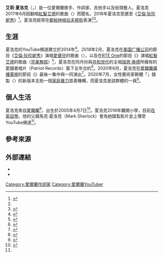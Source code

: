 {{NoteTA
|G1=Music
|G2=Show
}}
{{Infobox musical artist
| name = 艾莉·夏洛克<br>Allie Sherlock
| image = Allie Performing.jpg
| landscape = yes
| caption = 夏洛克2016年在街頭表演
| birth_date = {{birth date and age|2005|4|7}}
| birth_place = {{IRE}}{{tsl|en|Douglas, Cork|道格拉斯 (科克)|道格拉斯}}
| background = solo_singer
| genre = [[流行_(音樂類型)|流行]]
| occupation = {{flatlist|
* 歌手
* 作詞家
* 吉他手
* 街頭藝人
}}
| years_active = 2016–至今
| website = {{URL|https://alliesherlock.com/}}
}}
'''艾莉·夏洛克'''（{{lang-en|Allie Sherlock}}，{{bd|2005年|4月7日}}）是一位愛爾蘭歌手、作詞家、吉他手以及街頭藝人。夏洛克2017年6月因翻唱[[紅髮艾德|紅髮艾德]]的歌曲〈{{tsl|en|Supermarket Flowers||Supermarket Flowers}}〉而聞名，2018年夏洛克受邀至《[[艾倫·狄珍妮秀|艾倫·狄珍妮秀]]》<ref name="irishtimes2018">{{cite web|url=https://www.irishtimes.com/culture/music/amazing-12-year-old-irish-busker-wows-the-ellen-show-1.3375116 |title='Amazing': 12-year-old Irish busker wows The Ellen Show |publisher=The Irish Times |date=2018-01-31 |accessdate=2020-04-05}}</ref>。夏洛克經常在[[都柏林|都柏林]][[格拉夫顿街|格拉夫顿街]]表演<ref name="irishtimes2018"/><ref name="examiner2018">{{cite web |url= https://www.irishexaminer.com/breakingnews/lifestyle/culture/cork-teenager-allie-sherlock-is-about-to-the-take-the-next-step-in-her-already-storied-singing-career-892408.html |title=Cork teenager Allie Sherlock is about to the take the next step in her already-storied singing career |last=O'Byrne |first=Ellie |date=2018-12-17 |publisher={{tsl|en|Irish Examiner||Irish Examiner}} |access-date=2020-04-05}}</ref>。

== 生涯==
夏洛克的YouTube頻道建立於2014年<ref>{{Cite web |url=https://www.youtube.com/channel/UCGnsRwFS8Xm13lMAeouzT9g |title=Allie Sherlock |website=[[YouTube|YouTube]]}}</ref>。2018年2月，夏洛克在[[美国广播公司|美国广播公司]]的節目《[[艾倫·狄珍妮秀|艾倫·狄珍妮秀]]》演唱[[愛黛兒|愛黛兒]]的歌曲〈{{tsl|en|Million Years Ago (song)||Million Years Ago}}〉，以及在[[RTÉ_One|RTÉ One]]的節目《{{tsl|en|The Ray D'Arcy Show||The Ray D'Arcy Show}}》演唱[[紅髮艾德|紅髮艾德]]的歌曲〈[[完美無瑕|完美無瑕]]〉<ref>{{cite episode |series=The Ray D'Arcy Show |series-link=The Ray D'Arcy Show |url=https://www.youtube.com/watch?v=ELuVYXdSduA |date=2018-02-04 |via=[[YouTube|YouTube]] |title=Allie Sherlock performing 'Perfect' (Ed Sheeran) and interview}}</ref>，夏洛克在同月份與[[共和世代|共和世代]]的主唱[[瑞恩·泰德|瑞恩·泰德]]所擁有的愛國者唱片（Patriot Records）簽下五年合約<ref>{{cite web |title=12-year-old Cork busker scores major deal with US record label| website={{tsl|en|Her.ie||Her.ie}}| date=2018-02-04 |url=https://www.her.ie/entertainment/12-year-old-cork-busker-scores-major-deal-us-record-label-387428 |access-date=2020-04-05}}</ref>。2020年6月，夏洛克在[[愛爾蘭廣播電視|愛爾蘭廣播電視]]的節目《{{tsl|en|Home School Hub|家庭學校中心}}》最後一集中與{{tsl|en|RTÉ Concert Orchestra|愛爾蘭廣播電視管弦樂團}}一同演出<ref>{{Cite news |date=2020-06-17 |title=Allie Sherlock plays graduation gig for Home School Hub |archive-date=2020-06-19 |url=https://www.rte.ie/entertainment/2020/0617/1148117-allie-sherlock-plays-graduation-gig-for-home-school-hub/ |dead-url=no |archive-url=https://web.archive.org/web/20200619115305/https://www.rte.ie/entertainment/2020/0617/1148117-allie-sherlock-plays-graduation-gig-for-home-school-hub/ |access-date=2020-06-19 }}</ref>。2020年7月，女性藝術家群體「{{tsl|en|Irish Women in Harmony||Irish Women in Harmony}}」錄製〈{{tsl|en|Dreams (The Cranberries song)||Dreams}}〉的新版本支助一個[[家庭暴力|家庭暴力]]慈善機構，而夏洛克是該群體的一員<ref name="it-1">{{cite news |last1=Bol |first1=Rosita |title=Irish Women in Harmony record Cranberries song in aid of Safe Ireland |url=https://www.irishtimes.com/culture/music/irish-women-in-harmony-record-cranberries-song-in-aid-of-safe-ireland-1.4283348 |accessdate=2020-07-03 |publisher=The Irish Times |language=en}}</ref>。

== 個人生活 ==
夏洛克來自[[愛爾蘭|愛爾蘭]]{{tsl|en|Douglas, Cork|道格拉斯 (科克)|道格拉斯}}<ref>{{Cite web |title=12-year-old Douglas girl turns down appearance on The Ellen Show |url=https://www.echolive.ie/corknews/12-year-old-Douglas-girl-turns-down-appearance-on-The-Ellen-Show-d9fff5dc-9e1e-4f27-8f62-bae2dda9fd7e-ds |dead-url=no |website=echolive.ie | publisher = {{tsl|en|The Echo (Cork newspaper)||The Echo}} |archive-date=2020-06-19 |access-date=2020-06-19 |archive-url=https://web.archive.org/web/20200619114332/https://www.echolive.ie/corknews/12-year-old-Douglas-girl-turns-down-appearance-on-The-Ellen-Show-d9fff5dc-9e1e-4f27-8f62-bae2dda9fd7e-ds}}</ref>，出生於2005年4月7日<ref>{{Cite AV media | date=2020-03-20 |title=Allie Sherlock Live show from Home |url=https://www.youtube.com/watch?v=fxMzpvFXvto&t=563 |access-date=2020-04-19 |via=YouTube |minutes=9 |quote='When are you turning 15?' 'April 7th.' }}</ref>。夏洛克2016年離開小學，目前[[在家自學|在家自學]]。他的父親馬克·夏洛克（Mark Sherlock）會為她錄製影片並上傳至YouTube頻道<ref name="examiner2018"/>。

== 參考來源 ==
{{reflist}}

== 外部連結 ==
* {{official website}}
* {{YouTube|c=UCGnsRwFS8Xm13lMAeouzT9g}}

{{authority control}}

{{DEFAULTSORT:Sherlock, Allie}}
[[Category:愛爾蘭作詞家|Category:愛爾蘭作詞家]]
[[Category:愛爾蘭YouTuber|Category:愛爾蘭YouTuber]]